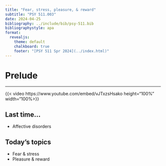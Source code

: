 ```yaml
---
title: "Fear, stress, pleasure, & reward"
subtitle: "PSY 511.003"
date: 2024-04-25
bibliography: ../include/bib/psy-511.bib
bibliographystyle: apa
format: 
  revealjs:
    theme: default
    chalkboard: true
    footer: "[PSY 511 Spr 2024](../index.html)"
---
```


# Prelude

---

{{< video https://www.youtube.com/embed/vJTxzsHsako height="100%" width="100%>}}

## Last time...

- Affective disorders

## Today's topics

- Fear & stress
- Pleasure & reward
